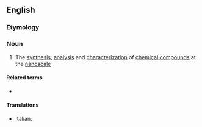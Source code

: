==English==

===Etymology===
{{prefix|en|nano|chemistry}}

===Noun===
{{wikipedia}}
{{en-noun|-}}

# {{lb|en|chemistry}} The [[synthesis]], [[analysis]] and [[characterization]] of [[chemical compound]]s at the [[nanoscale]]

====Related terms====
* {{l|en|nanochemist}}

====Translations====
{{trans-top}}
* Italian: {{t+|it|nanochimica|f}}
{{trans-mid}}
{{trans-bottom}}